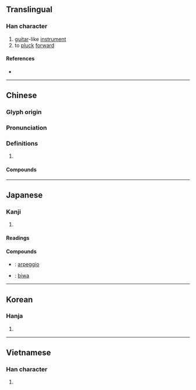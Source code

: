 {{character info/new}}
==Translingual==

===Han character===
{{Han char|rn=96|rad=玉|as=08|sn=12|four=11711|canj=MGPP|ids=⿱玨比}}

# [[guitar]]-like [[instrument]]
# to [[pluck]] [[forward]]

====References====
* {{Han ref|kx=0736.010|dkj=21080|dj=1147.090|hdz=21119.040|uh=7435|ud=29749|bh=B55C|bd=46428}}

----

==Chinese==
{{zh-forms}}

===Glyph origin===
{{Han etym}}

===Pronunciation===
{{zh-pron
|m=pí
|c=pei4
|mn=xm,zz,tw:pî/xm:kî/xm:gî/qz:khî
|mc=y
|oc=y
|cat=
}}

===Definitions===
{{zh-hanzi}}

# {{rfdef|zh}}

====Compounds====
{{zh-der|反彈琵琶|彈琵琶|琵琶|琵琶別抱|琵琶湖|琵琶舊語|琵琶蟲|琵音|琵鷺|琵琶行|琵琶襟|琵琶記|琵琶調|琵琶譜|琵琶錄|琵琶骨|琵琶魚|琵琶鮫|銅琵鐵板|琵琶蝦|黑面琵鷺}}

----

==Japanese==

===Kanji===
{{ja-kanji|grade=|rs=玉08}}

# {{defn|lang=ja|sort=玉08}}

====Readings====
{{ja-readings|goon=[[び]] (bi)|kanon=[[ひ]] (hi)}}

====Compounds====
{{der-top|Compounds}}
* {{ja-r|琵音|びおん}}: [[arpeggio]]
* {{ja-r|琵琶|びわ}}: [[biwa]]
{{der-bottom}}

----

==Korean==

===Hanja===
{{ko-hanja|hangeul=비|eumhun=|rv=bi|mr=pi|y=pi}}

# {{defn|lang=ko|sort=玉08}}

----

==Vietnamese==

===Han character===
{{vi-hantu|[[tì]], [[tỳ]]|rs=玉08}}

# {{defn|lang=vi|sort=玉08}}